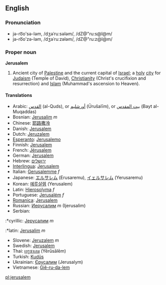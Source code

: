 ==English==
===Pronunciation===
*jə-ro͞o'sə-ləm, /dʒəˈruːsələm/, /dZ@"ru:s@l@m/
*jə-ro͞o'zə-ləm, /dʒəˈruːzələm/, /dZ@"ru:z@l@m/

===Proper noun===
'''Jerusalem'''

#Ancient city of [[Palestine]] and the current capital of [[Israel]]; a [[holy]] [[city]] for [[Judaism]] (Temple of David), [[Christianity]] (Christ's crucifixion and resurrection) and [[Islam]] (Muhammad's ascension to Heaven).

====Translations====
*Arabic: [[القدس]] (al-Quds), or [[أورشليم]] (Ūrušalīm), or [[بيت المقدس]] (Bayt al-Muqaddas)
*Bosnian: [[Jerusalim]] ''m''
*Chinese: [[耶路撒冷]]
*Danish: [[Jerusalem]]
*Dutch: [[Jeruzalem]]
*[[Esperanto]]: [[Jerusalemo]]
*Finnish: [[Jerusalem]]
*French: [[Jérusalem]]
*German: [[Jerusalem]]
*Hebrew: [[ירושלים]]
*[[Interlingua]]: [[Jerusalem]]
*Italian: [[Gerusalemme]] ''f''
*Japanese: [[エルサレム]] (Erusaremu), [[イェルサレム]] (Yerusaremu)
*Korean: [[예루살렘]] (Yerusalem)
*Latin: [[Hierosolyma]] ''f''
*Portuguese: [[Jerusalém]] ''f''
*[[Romanica]]: [[Jerusalem]]
*Russian: [[Иерусалим]] ''m'' (Ijerusalim)
*Serbian:
:*cyrillic: [[Јерусалим]] ''m''
:*latin: [[Jerusalim]] ''m''
*Slovene: [[Jeruzalem]] ''m''
*Swedish: [[Jerusalem]]
*Thai: [[เยรูซาเลม]] (Yērūsālēm)
*Turkish: [[Kudüs]]
*Ukrainian: [[Єрусалим]] (Jerusalym)
*Vietnamese: [[Giê-ru-da-lem]]

[[pl:jerusalem]]